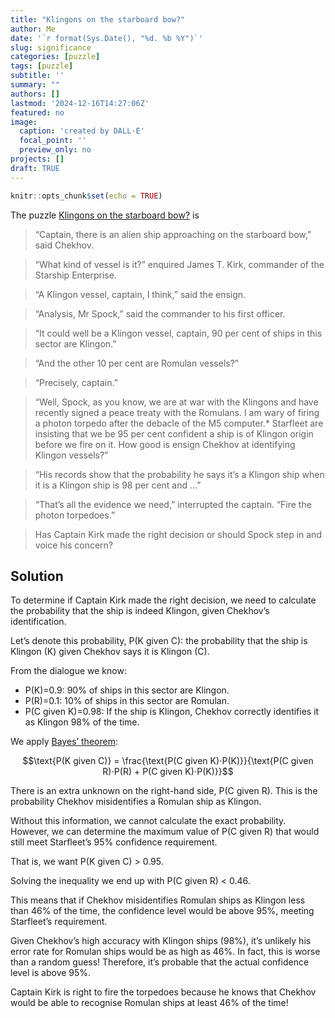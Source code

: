 ```yaml
---
title: "Klingons on the starboard bow?"
author: Me
date: '`r format(Sys.Date(), "%d. %b %Y")`'
slug: significance
categories: [puzzle]
tags: [puzzle]
subtitle: ''
summary: ""
authors: []
lastmod: '2024-12-16T14:27:06Z'
featured: no
image:
  caption: 'created by DALL·E'
  focal_point: ''
  preview_only: no
projects: []
draft: TRUE
---
```


```r
knitr::opts_chunk$set(echo = TRUE)
```

The puzzle [Klingons on the starboard bow?](https://academic.oup.com/jrssig/article/21/4/4/7730926) is

> “Captain, there is an alien ship approaching on the starboard bow,” said Chekhov.

> “What kind of vessel is it?” enquired James T. Kirk, commander of the Starship Enterprise.

> “A Klingon vessel, captain, I think,” said the ensign.

> “Analysis, Mr Spock,” said the commander to his first officer.

> “It could well be a Klingon vessel, captain, 90 per cent of ships in this sector are Klingon.”

> “And the other 10 per cent are Romulan vessels?”

> “Precisely, captain.”

> “Well, Spock, as you know, we are at war with the Klingons and have recently signed a peace treaty with the Romulans. I am wary of firing a photon torpedo after the debacle of the M5 computer.* Starfleet are insisting that we be 95 per cent confident a ship is of Klingon origin before we fire on it. How good is ensign Chekhov at identifying Klingon vessels?”

> “His records show that the probability he says it’s a Klingon ship when it is a Klingon ship is 98 per cent and …”

> “That’s all the evidence we need,” interrupted the captain. “Fire the photon torpedoes.”

> Has Captain Kirk made the right decision or should Spock step in and voice his concern?

## Solution
To determine if Captain Kirk made the right decision, we need to calculate the probability that the ship is indeed Klingon, given Chekhov's identification. 

Let’s denote this probability, $\text{P(K given C)}$: the probability that the ship is Klingon (K) given Chekhov says it is Klingon (C).

From the dialogue we know:

- $\text{P(K)=0.9}$: 90% of ships in this sector are Klingon.
- $\text{P(R)=0.1}$: 10% of ships in this sector are Romulan.
- $\text{P(C given K)=0.98}$: If the ship is Klingon, Chekhov correctly identifies it as Klingon 98% of the time.

We apply [Bayes’ theorem](https://www.investopedia.com/terms/b/bayes-theorem.asp): 

$$\text{P(K given C)} = \frac{\text{P(C given K)⋅P(K)}}{\text{P(C given R)⋅P(R) + 
P(C given K)⋅P(K)}}$$

There is an extra unknown on the right-hand side, $\text{P(C given R)}$. This is the probability Chekhov misidentifies a Romulan ship as Klingon. 

Without this information, we cannot calculate the exact probability. However, we can determine the maximum value of $\text{P(C given R)}$ that would still meet Starfleet's 95% confidence requirement.

That is, we want $\text{P(K given C) > 0.95}$.

Solving the inequality we end up with $\text{P(C given R) < 0.46}$.

This means that if Chekhov misidentifies Romulan ships as Klingon less than 46% of the time, the confidence level would be above 95%, meeting Starfleet's requirement. 

Given Chekhov's high accuracy with Klingon ships (98%), it's unlikely his error rate for Romulan ships would be as high as 46%. In fact, this is worse than a random guess! Therefore, it's probable that the actual confidence level is above 95%.

Captain Kirk is right to fire the torpedoes because he knows that Chekhov would be able to recognise Romulan ships at least 46% of the time! 


